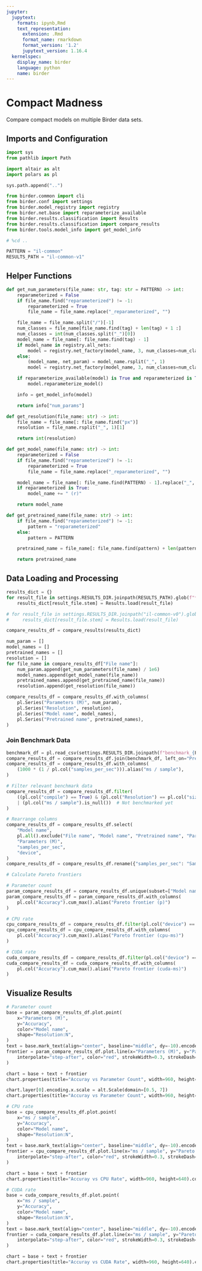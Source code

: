 ```yaml
---
jupyter:
  jupytext:
    formats: ipynb,Rmd
    text_representation:
      extension: .Rmd
      format_name: rmarkdown
      format_version: '1.2'
      jupytext_version: 1.16.4
  kernelspec:
    display_name: birder
    language: python
    name: birder
---
```


# Compact Madness

Compare compact models on multiple Birder data sets.


## Imports and Configuration

```python
import sys
from pathlib import Path

import altair as alt
import polars as pl
```

```python
sys.path.append("..")
```

```python
from birder.common import cli
from birder.conf import settings
from birder.model_registry import registry
from birder.net.base import reparameterize_available
from birder.results.classification import Results
from birder.results.classification import compare_results
from birder.tools.model_info import get_model_info
```

```python
# %cd ..
```

```python
PATTERN = "il-common"
RESULTS_PATH = "il-common-v1"
```

## Helper Functions

```python
def get_num_parameters(file_name: str, tag: str = PATTERN) -> int:
    reparameterized = False
    if file_name.find("reparameterized") != -1:
        reparameterized = True
        file_name = file_name.replace("_reparameterized", "")

    file_name = file_name.split("/")[-1]
    num_classes = file_name[file_name.find(tag) + len(tag) + 1 :]
    num_classes = int(num_classes.split("_")[0])
    model_name = file_name[: file_name.find(tag) - 1]
    if model_name in registry.all_nets:
        model = registry.net_factory(model_name, 3, num_classes=num_classes)
    else:
        (model_name, net_param) = model_name.rsplit("_", 1)
        model = registry.net_factory(model_name, 3, num_classes=num_classes, net_param=float(net_param))

    if reparameterize_available(model) is True and reparameterized is True:
        model.reparameterize_model()

    info = get_model_info(model)

    return info["num_params"]
```

```python
def get_resolution(file_name: str) -> int:
    file_name = file_name[: file_name.find("px")]
    resolution = file_name.rsplit("_", 1)[1]

    return int(resolution)
```

```python
def get_model_name(file_name: str) -> int:
    reparameterized = False
    if file_name.find("reparameterized") != -1:
        reparameterized = True
        file_name = file_name.replace("_reparameterized", "")

    model_name = file_name[: file_name.find(PATTERN) - 1].replace("_", " ")
    if reparameterized is True:
        model_name += " (r)"

    return model_name
```

```python
def get_pretrained_name(file_name: str) -> int:
    if file_name.find("reparameterized") != -1:
        pattern = "reparameterized"
    else:
        pattern = PATTERN

    pretrained_name = file_name[: file_name.find(pattern) + len(pattern)]

    return pretrained_name
```

## Data Loading and Processing

```python
results_dict = {}
for result_file in settings.RESULTS_DIR.joinpath(RESULTS_PATH).glob(f"*{PATTERN}*"):
    results_dict[result_file.stem] = Results.load(result_file)

# for result_file in settings.RESULTS_DIR.joinpath("il-common-v0").glob(f"*{PATTERN}*"):
#     results_dict[result_file.stem] = Results.load(result_file)
```

```python
compare_results_df = compare_results(results_dict)

num_param = []
model_names = []
pretrained_names = []
resolution = []
for file_name in compare_results_df["File name"]:
    num_param.append(get_num_parameters(file_name) / 1e6)
    model_names.append(get_model_name(file_name))
    pretrained_names.append(get_pretrained_name(file_name))
    resolution.append(get_resolution(file_name))

compare_results_df = compare_results_df.with_columns(
    pl.Series("Parameters (M)", num_param),
    pl.Series("Resolution", resolution),
    pl.Series("Model name", model_names),
    pl.Series("Pretrained name", pretrained_names),
)
```

### Join Benchmark Data

```python
benchmark_df = pl.read_csv(settings.RESULTS_DIR.joinpath(f"benchmark_{PATTERN}.csv"))
compare_results_df = compare_results_df.join(benchmark_df, left_on="Pretrained name", right_on="model_name", how="left")
compare_results_df = compare_results_df.with_columns(
    (1000 * (1 / pl.col("samples_per_sec"))).alias("ms / sample"),
)

# Filter relevant benchmark data
compare_results_df = compare_results_df.filter(
    ((pl.col("compile") == True) & (pl.col("Resolution") == pl.col("size")))
    | (pl.col("ms / sample").is_null())  # Not benchmarked yet
)
```

```python
# Rearrange columns
compare_results_df = compare_results_df.select(
    "Model name",
    pl.all().exclude("File name", "Model name", "Pretrained name", "Parameters (M)", *benchmark_df.columns),
    "Parameters (M)",
    "samples_per_sec",
    "device",
)
compare_results_df = compare_results_df.rename({"samples_per_sec": "Samples / sec"})
```

```python
# Calculate Pareto frontiers

# Parameter count
param_compare_results_df = compare_results_df.unique(subset=["Model name"]).sort("Parameters (M)", descending=False)
param_compare_results_df = param_compare_results_df.with_columns(
    pl.col("Accuracy").cum_max().alias("Pareto frontier (p)")
)

# CPU rate
cpu_compare_results_df = compare_results_df.filter(pl.col("device") == "cpu").sort("ms / sample", descending=False)
cpu_compare_results_df = cpu_compare_results_df.with_columns(
    pl.col("Accuracy").cum_max().alias("Pareto frontier (cpu-ms)")
)

# CUDA rate
cuda_compare_results_df = compare_results_df.filter(pl.col("device") == "cuda").sort("ms / sample", descending=False)
cuda_compare_results_df = cuda_compare_results_df.with_columns(
    pl.col("Accuracy").cum_max().alias("Pareto frontier (cuda-ms)")
)
```

## Visualize Results

```python
# Parameter count
base = param_compare_results_df.plot.point(
    x="Parameters (M)",
    y="Accuracy",
    color="Model name",
    shape="Resolution:N",
)
text = base.mark_text(align="center", baseline="middle", dy=-10).encode(text="Model name")
frontier = param_compare_results_df.plot.line(x="Parameters (M)", y="Pareto frontier (p)").mark_line(
    interpolate="step-after", color="red", strokeWidth=0.3, strokeDash=(2, 2)
)

chart = base + text + frontier
chart.properties(title="Accuray vs Parameter Count", width=960, height=640).configure_scale(zero=False)
```

```python
chart.layer[0].encoding.x.scale = alt.Scale(domain=[0.5, 7])
chart.properties(title="Accuray vs Parameter Count", width=960, height=640).configure_scale(zero=False)
```

```python
# CPU rate
base = cpu_compare_results_df.plot.point(
    x="ms / sample",
    y="Accuracy",
    color="Model name",
    shape="Resolution:N",
)
text = base.mark_text(align="center", baseline="middle", dy=-10).encode(text="Model name")
frontier = cpu_compare_results_df.plot.line(x="ms / sample", y="Pareto frontier (cpu-ms)").mark_line(
    interpolate="step-after", color="red", strokeWidth=0.3, strokeDash=(2, 2)
)

chart = base + text + frontier
chart.properties(title="Accuray vs CPU Rate", width=960, height=640).configure_scale(zero=False)
```

```python
# CUDA rate
base = cuda_compare_results_df.plot.point(
    x="ms / sample",
    y="Accuracy",
    color="Model name",
    shape="Resolution:N",
)
text = base.mark_text(align="center", baseline="middle", dy=-10).encode(text="Model name")
frontier = cuda_compare_results_df.plot.line(x="ms / sample", y="Pareto frontier (cuda-ms)").mark_line(
    interpolate="step-after", color="red", strokeWidth=0.3, strokeDash=(2, 2)
)

chart = base + text + frontier
chart.properties(title="Accuray vs CUDA Rate", width=960, height=640).configure_scale(zero=False)
```
